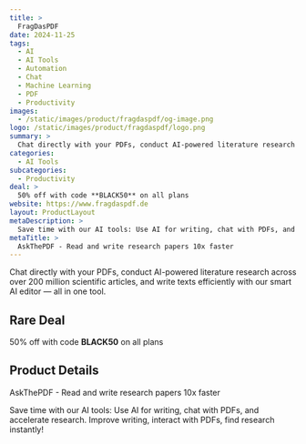 ```yaml
---
title: >
  FragDasPDF
date: 2024-11-25
tags:
  - AI
  - AI Tools
  - Automation
  - Chat
  - Machine Learning
  - PDF
  - Productivity
images:
  - /static/images/product/fragdaspdf/og-image.png
logo: /static/images/product/fragdaspdf/logo.png
summary: >
  Chat directly with your PDFs, conduct AI-powered literature research across over 200 million scientific articles, and write texts efficiently with our smart AI editor — all in one tool.
categories:
  - AI Tools
subcategories:
  - Productivity
deal: >
  50% off with code **BLACK50** on all plans
website: https://www.fragdaspdf.de
layout: ProductLayout
metaDescription: >
  Save time with our AI tools: Use AI for writing, chat with PDFs, and accelerate research. Improve writing, interact with PDFs, find research instantly!
metaTitle: >
  AskThePDF - Read and write research papers 10x faster
---
```

Chat directly with your PDFs, conduct AI-powered literature research across over 200 million scientific articles, and write texts efficiently with our smart AI editor — all in one tool.

## Rare Deal

50% off with code **BLACK50** on all plans

## Product Details
AskThePDF - Read and write research papers 10x faster

Save time with our AI tools: Use AI for writing, chat with PDFs, and accelerate research. Improve writing, interact with PDFs, find research instantly!
